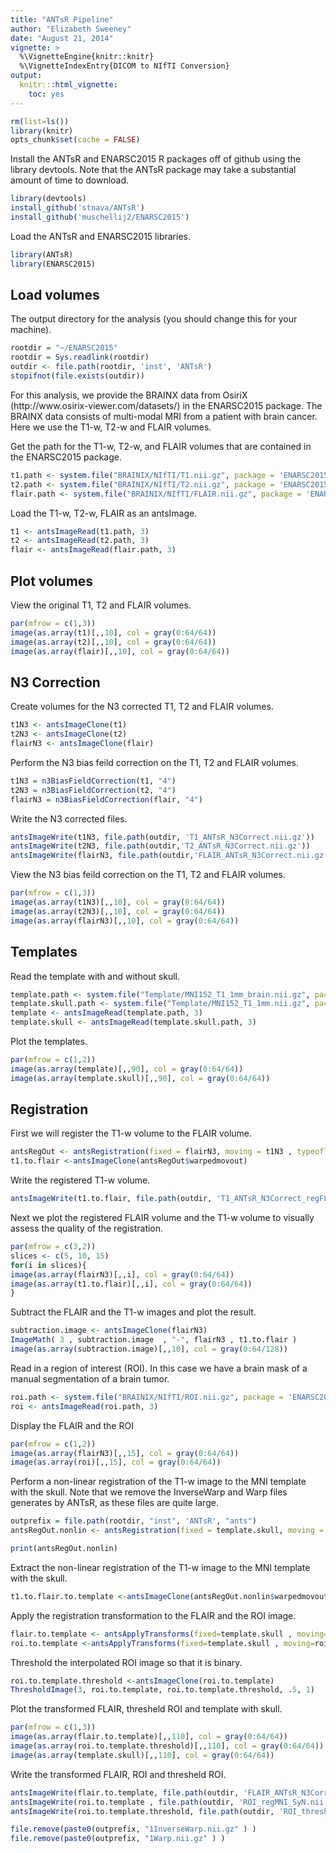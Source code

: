 ```yaml
---
title: "ANTsR Pipeline"
author: "Elizabeth Sweeney"
date: "August 21, 2014"
vignette: >
  %\VignetteEngine{knitr::knitr}
  %\VignetteIndexEntry{DICOM to NIfTI Conversion}
output:
  knitr:::html_vignette:
    toc: yes
---
```



```r
rm(list=ls())
library(knitr)
opts_chunk$set(cache = FALSE)
```


Install the ANTsR and ENARSC2015 R packages off of github using the library devtools.  Note that the ANTsR package may take a substantial amount of time to download. 


```r
library(devtools)
install_github('stnava/ANTsR')
install_github('muschellij2/ENARSC2015')
```

Load the ANTsR and ENARSC2015 libraries. 

```r
library(ANTsR)
library(ENARSC2015)
```

Load volumes
---

The output directory for the analysis (you should change this for your machine).

```r
rootdir = "~/ENARSC2015"
rootdir = Sys.readlink(rootdir)
outdir <- file.path(rootdir, 'inst', 'ANTsR')
stopifnot(file.exists(outdir))
```

For this analysis, we provide the BRAINX data from OsiriX (http://www.osirix-viewer.com/datasets/) in the ENARSC2015 package.  The BRAINX data consists of multi-modal MRI from a patient with brain cancer.  Here we use the T1-w, T2-w and FLAIR volumes. 

Get the path for the T1-w, T2-w, and FLAIR volumes that are contained in the ENARSC2015 package. 

```r
t1.path <- system.file("BRAINIX/NIfTI/T1.nii.gz", package = 'ENARSC2015')
t2.path <- system.file("BRAINIX/NIfTI/T2.nii.gz", package = 'ENARSC2015')
flair.path <- system.file("BRAINIX/NIfTI/FLAIR.nii.gz", package = 'ENARSC2015')
```

Load the T1-w, T2-w, FLAIR as an antsImage.

```r
t1 <- antsImageRead(t1.path, 3)
t2 <- antsImageRead(t2.path, 3)
flair <- antsImageRead(flair.path, 3)
```

Plot volumes
---

View the original T1, T2 and FLAIR volumes.

```r
par(mfrow = c(1,3))
image(as.array(t1)[,,10], col = gray(0:64/64))
image(as.array(t2)[,,10], col = gray(0:64/64))
image(as.array(flair)[,,10], col = gray(0:64/64))
```

N3 Correction
---

Create volumes for the N3 corrected T1, T2 and FLAIR volumes.

```r
t1N3 <- antsImageClone(t1)
t2N3 <- antsImageClone(t2)
flairN3 <- antsImageClone(flair)
```

Perform the N3 bias feild correction on the T1, T2 and FLAIR volumes.

```r
t1N3 = n3BiasFieldCorrection(t1, "4")
t2N3 = n3BiasFieldCorrection(t2, "4")
flairN3 = n3BiasFieldCorrection(flair, "4")
```

Write the N3 corrected files. 

```r
antsImageWrite(t1N3, file.path(outdir, 'T1_ANTsR_N3Correct.nii.gz'))
antsImageWrite(t2N3, file.path(outdir,'T2_ANTsR_N3Correct.nii.gz'))
antsImageWrite(flairN3, file.path(outdir,'FLAIR_ANTsR_N3Correct.nii.gz'))
```

View the N3 bias feild correction on the T1, T2 and FLAIR volumes.

```r
par(mfrow = c(1,3))
image(as.array(t1N3)[,,10], col = gray(0:64/64))
image(as.array(t2N3)[,,10], col = gray(0:64/64))
image(as.array(flairN3)[,,10], col = gray(0:64/64))
```

Templates
---

Read the template with and without skull. 

```r
template.path <- system.file("Template/MNI152_T1_1mm_brain.nii.gz", package = 'ENARSC2015')
template.skull.path <- system.file("Template/MNI152_T1_1mm.nii.gz", package = 'ENARSC2015')
template <- antsImageRead(template.path, 3)
template.skull <- antsImageRead(template.skull.path, 3)
```

Plot the templates. 

```r
par(mfrow = c(1,2))
image(as.array(template)[,,90], col = gray(0:64/64))
image(as.array(template.skull)[,,90], col = gray(0:64/64))
```


Registration  
---

First we will register the T1-w volume to the FLAIR volume. 

```r
antsRegOut <- antsRegistration(fixed = flairN3, moving = t1N3 , typeofTransform = "Rigid",  outprefix = "./test")
t1.to.flair <-antsImageClone(antsRegOut$warpedmovout)
```


Write the registered T1-w volume. 

```r
antsImageWrite(t1.to.flair, file.path(outdir, 'T1_ANTsR_N3Correct_regFLAIR.nii.gz'))
```

Next we plot the registered FLAIR volume and the T1-w volume to visually assess the quality of the registration. 

```r
par(mfrow = c(3,2))
slices <- c(5, 10, 15)
for(i in slices){
image(as.array(flairN3)[,,i], col = gray(0:64/64))
image(as.array(t1.to.flair)[,,i], col = gray(0:64/64))
}
```

Subtract the FLAIR and the T1-w images and plot the result.  

```r
subtraction.image <- antsImageClone(flairN3)
ImageMath( 3 , subtraction.image  , "-", flairN3 , t1.to.flair )
image(as.array(subtraction.image)[,,10], col = gray(0:64/128))
```

Read in a region of interest (ROI).  In this case we have a brain mask of a manual segmentation of a brain tumor. 

```r
roi.path <- system.file("BRAINIX/NIfTI/ROI.nii.gz", package = 'ENARSC2015')
roi <- antsImageRead(roi.path, 3)
```

Display the FLAIR and the ROI  

```r
par(mfrow = c(1,2))
image(as.array(flairN3)[,,15], col = gray(0:64/64))
image(as.array(roi)[,,15], col = gray(0:64/64))
```

Perform a non-linear registration of the T1-w image to the MNI template with the skull.  Note that we remove the InverseWarp and Warp files generates by ANTsR, as these files are quite large. 

```r
outprefix = file.path(rootdir, "inst", 'ANTsR', "ants")
antsRegOut.nonlin <- antsRegistration(fixed = template.skull, moving = t1.to.flair, typeofTransform = "SyN",  outprefix = outprefix)
```

```r
print(antsRegOut.nonlin)
```

Extract the non-linear registration of the T1-w image to the MNI template with the skull.

```r
t1.to.flair.to.template <-antsImageClone(antsRegOut.nonlin$warpedmovout)
```

Apply the registration transformation to the FLAIR and the ROI image. 

```r
flair.to.template <- antsApplyTransforms(fixed=template.skull , moving=flairN3 , transformlist=antsRegOut.nonlin$fwdtransforms , interpolator="Linear")
roi.to.template <-antsApplyTransforms(fixed=template.skull , moving=roi , transformlist=antsRegOut.nonlin$fwdtransforms , interpolator="Linear")
```

Threshold the interpolated ROI image so that it is binary. 

```r
roi.to.template.threshold <-antsImageClone(roi.to.template)
ThresholdImage(3, roi.to.template, roi.to.template.threshold, .5, 1)
```

Plot the transformed FLAIR, thresheld ROI and template with skull. 

```r
par(mfrow = c(1,3))
image(as.array(flair.to.template)[,,110], col = gray(0:64/64))
image(as.array(roi.to.template.threshold)[,,110], col = gray(0:64/64))
image(as.array(template.skull)[,,110], col = gray(0:64/64))
```

Write the transformed FLAIR, ROI and  thresheld ROI.

```r
antsImageWrite(flair.to.template, file.path(outdir, 'FLAIR_ANTsR_N3Correct_regMNI_SyN.nii.gz'))
antsImageWrite(roi.to.template , file.path(outdir, 'ROI_regMNI_SyN.nii.gz'))
antsImageWrite(roi.to.template.threshold, file.path(outdir, 'ROI_threshold_regMNI_SyN.nii.gz'))
```

```r
file.remove(paste0(outprefix, "1InverseWarp.nii.gz" ) )
file.remove(paste0(outprefix, "1Warp.nii.gz" ) )
```
